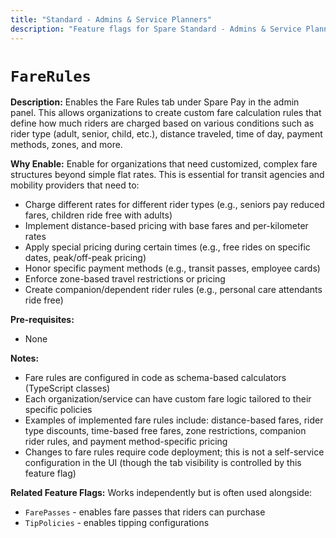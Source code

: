 ```yaml
---
title: "Standard - Admins & Service Planners"
description: "Feature flags for Spare Standard - Admins & Service Planners"
---
```


# `FareRules`

**Description:** Enables the Fare Rules tab under Spare Pay in the admin panel. This allows organizations to create custom fare calculation rules that define how much riders are charged based on various conditions such as rider type (adult, senior, child, etc.), distance traveled, time of day, payment methods, zones, and more.

**Why Enable:** Enable for organizations that need customized, complex fare structures beyond simple flat rates. This is essential for transit agencies and mobility providers that need to:
- Charge different rates for different rider types (e.g., seniors pay reduced fares, children ride free with adults)
- Implement distance-based pricing with base fares and per-kilometer rates
- Apply special pricing during certain times (e.g., free rides on specific dates, peak/off-peak pricing)
- Honor specific payment methods (e.g., transit passes, employee cards)
- Enforce zone-based travel restrictions or pricing
- Create companion/dependent rider rules (e.g., personal care attendants ride free)

**Pre-requisites:**
- None

**Notes:**
- Fare rules are configured in code as schema-based calculators (TypeScript classes)
- Each organization/service can have custom fare logic tailored to their specific policies
- Examples of implemented fare rules include: distance-based fares, rider type discounts, time-based free fares, zone restrictions, companion rider rules, and payment method-specific pricing
- Changes to fare rules require code deployment; this is not a self-service configuration in the UI (though the tab visibility is controlled by this feature flag)

**Related Feature Flags:** Works independently but is often used alongside:
- `FarePasses` - enables fare passes that riders can purchase
- `TipPolicies` - enables tipping configurations
